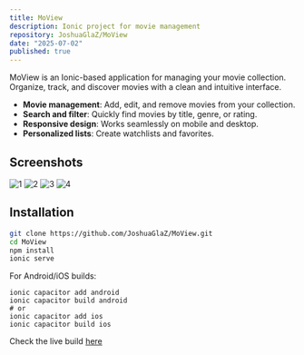 ```yaml
---
title: MoView
description: Ionic project for movie management
repository: JoshuaGlaZ/MoView
date: "2025-07-02"
published: true
---
```


MoView is an Ionic-based application for managing your movie collection. Organize, track, and discover movies with a clean and intuitive interface.

- **Movie management**: Add, edit, and remove movies from your collection.
- **Search and filter**: Quickly find movies by title, genre, or rating.
- **Responsive design**: Works seamlessly on mobile and desktop.
- **Personalized lists**: Create watchlists and favorites.

## Screenshots
![1](/moview1.png)
![2](/moview2.png)
![3](/moview3.png)
![4](/moview4.png)

## Installation
```bash
git clone https://github.com/JoshuaGlaZ/MoView.git
cd MoView
npm install
ionic serve
```
For Android/iOS builds:
```
ionic capacitor add android
ionic capacitor build android
# or
ionic capacitor add ios
ionic capacitor build ios
```

Check the live build [here](pwa160422035.ubaya.xyz)